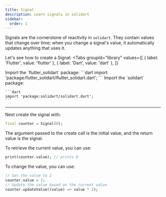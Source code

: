 ```yaml
---
title: Signal
description: Learn signals in solidart
sidebar:
  order: 1
---
```


Signals are the cornerstone of reactivity in `solidart`. They contain values that change over time; when you change a signal's value, it automatically updates anything that uses it.

Let's see how to create a Signal:
<Tabs
  groupId="library"
  values={[
    { label: 'Flutter', value: 'flutter' },
    { label: 'Dart', value: 'dart' },
  ]}
>
 <TabItem label="flutter">
    Import the `flutter_solidart` package:
    ```dart
    import 'package:flutter_solidart/flutter_solidart.dart';
    ```
  </TabItem>
  <TabItem label="dart">
    Import the `solidart` package:

    ```dart
    import 'package:solidart/solidart.dart';
    ```
  </TabItem>
</Tabs>

---

Next create the signal with:

```dart
final counter = Signal(0);
````

The argument passed to the create call is the initial value, and the return value is the signal.

To retrieve the current value, you can use:
```dart
print(counter.value); // prints 0
```

To change the value, you can use:
```dart
// Set the value to 2
counter.value = 2;
// Update the value based on the current value
counter.updateValue((value) => value * 2);
```

